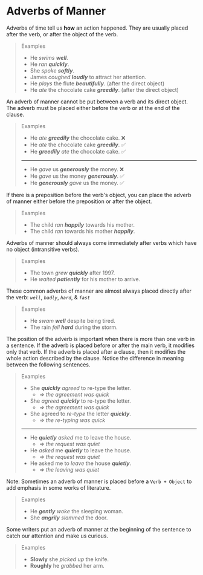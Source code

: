 # Adverbs of Manner

Adverbs of time tell us **how** an action happened. They are usually placed after the verb, or after the object of the verb.

> Examples
>
> - He _swims **well**_.
> - He _ran **quickly**_.
> - She _spoke **softly**_.
> - James _coughed **loudly**_ to attract her attention.
> - He _plays_ the flute _**beautifully**_. (after the direct object)
> - He _ate_ the chocolate cake _**greedily**_. (after the direct object)

An adverb of manner cannot be put between a verb and its direct object. The adverb must be placed either before the verb or at the end of the clause.

> Examples
>
> - He _ate_ _**greedily**_ the chocolate cake. ❌
> - He _ate_ the chocolate cake _**greedily**_. ✅
> - He _**greedily**_ _ate_ the chocolate cake. ✅
>
> ---
>
> - He _gave_ us _**generously**_ the money. ❌
> - He _gave_ us the money _**generously**_. ✅
> - He _**generously**_ _gave_ us the money. ✅

If there is a preposition before the verb's object, you can place the adverb of manner either before the preposition or after the object.

> Examples
>
> - The child _ran **happily**_ towards his mother.
> - The child _ran_ towards his mother _**happily**_.

Adverbs of manner should always come immediately after verbs which have no object (intransitive verbs).

> Examples
>
> - The town _grew **quickly**_ after 1997.
> - He _waited **patiently**_ for his mother to arrive.

These common adverbs of manner are almost always placed directly after the verb: _`well`_, _`badly`_, _`hard`_, & _`fast`_

> Examples
>
> - He _swam **well**_ despite being tired.
> - The rain _fell **hard**_ during the storm.

The position of the adverb is important when there is more than one verb in a sentence. If the adverb is placed before or after the main verb, it modifies only that verb. If the adverb is placed after a clause, then it modifies the whole action described by the clause. Notice the difference in meaning between the following sentences.

> Examples
>
> - She _**quickly** agreed_ to re-type the letter.
>   - _=> the agreement was quick_
> - She _agreed **quickly**_ to re-type the letter.
>   - _=> the agreement was quick_
> - She agreed to _re-type_ the letter _**quickly**_.
>   - _=> the re-typing was quick_
>
> ---
>
> - He _**quietly** asked_ me to leave the house.
>   - _=> the request was quiet_
> - He _asked_ me _**quietly**_ to leave the house.
>   - _=> the request was quiet_
> - He asked me to _leave_ the house _**quietly**_.
>   - _=> the leaving was quiet_

Note: Sometimes an adverb of manner is placed before a `Verb + Object` to add emphasis in some works of literature.

> Examples
>
> - He _**gently** woke_ the sleeping woman.
> - She _**angrily** slammed_ the door.

Some writers put an adverb of manner at the beginning of the sentence to catch our attention and make us curious.

> Examples
>
> - **Slowly** she _picked up_ the knife.
> - **Roughly** he _grabbed_ her arm.
